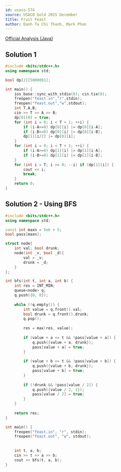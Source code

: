 ---
id: usaco-574
source: USACO Gold 2015 December
title: Fruit Feast
author: Danh Ta Chi Thanh, Mark Phan
---

[Official Analysis (Java)](http://www.usaco.org/current/data/sol_feast_gold_dec15.html)


<LanguageSection>

<CPPSection>

## Solution 1

```cpp
#include <bits/stdc++.h>
using namespace std;

bool dp[2][5000001];

int main() {
	ios_base::sync_with_stdio(0); cin.tie(0);
	freopen("feast.in","r",stdin);
	freopen("feast.out","w",stdout);
	int T,A,B;
	cin >> T >> A >> B;
	dp[0][0] = true;
	for (int i = 0; i < T + 1; ++i) {
		if (i-A>=0) dp[0][i] |= dp[0][i-A];
		if (i-B>=0) dp[0][i] |= dp[0][i-B];
		dp[1][i/2] |= dp[0][i];
	}
	for (int i = 0; i < T + 1; ++i) {
		if (i-A>=0) dp[1][i] |= dp[1][i-A];
		if (i-B>=0) dp[1][i] |= dp[1][i-B];
	}
	for (int i = T; i >= 0; --i) if (dp[1][i]) {
		cout << i;
		break;
	}
	return 0;
}
```

</CPPSection>

</LanguageSection>

## Solution 2 - Using BFS
<LanguageSection>

<CPPSection>

```cpp
#include <bits/stdc++.h>
using namespace std;

const int maxn = 5e6 + 5;
bool pass[maxn];

struct node{
    int val; bool drunk;
    node(int _v, bool _d){
        val = _v;
        drunk = _d;
    }
};

int bfs(int t, int a, int b) {
    int res = INT_MIN;
    queue<node> q;
    q.push({0, 0});
    
    while (!q.empty()) {
        int value = q.front().val;
        bool drunk = q.front().drunk;
        q.pop();
        
        res = max(res, value);
        
        if (value + a <= t && !pass[value + a]) {
            q.push({value + a, drunk});
            pass[value + a] = true;
        }
        
        if (value + b <= t && !pass[value + b]) {
            q.push({value + b, drunk});
            pass[value + b] = true;
        }
        
        if (!drunk && !pass[value / 2]) {
            q.push({value / 2, 1});
            pass[value / 2] = true;
        }
    }
    
    return res;
}

int main() {
    freopen("feast.in", "r", stdin);
    freopen("feast.out", "w", stdout);
    
    
    int t, a, b;
    cin >> t >> a >> b;
    cout << bfs(t, a, b);
}
```
</CPPSection>

</LanguageSection>
